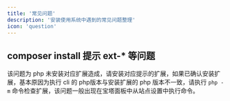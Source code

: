 ```yaml
---
title: '常见问题'
description: '安装使用系统中遇到的常见问题整理'
icon: 'question'
---
```


## composer install 提示 ext-* 等问题

该问题为 php 未安装对应扩展造成，请安装对应提示的扩展，如果已确认安装扩展，基本原因为执行 cli 的 php版本与安装扩展的 php 版本不一致，请执行 `php -m` 命令检查扩展，该问题一般出现在宝塔面板中从站点设置中执行命令。